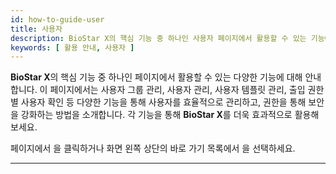 ```yaml
---
id: how-to-guide-user
title: 사용자
description: BioStar X의 핵심 기능 중 하나인 사용자 페이지에서 활용할 수 있는 기능에 대해 안내합니다.
keywords: [ 활용 안내, 사용자 ]
---
```


**BioStar X**의 핵심 기능 중 하나인 <Cmd sid='shell.header.user' /> 페이지에서 활용할 수 있는 다양한 기능에 대해 안내합니다. 이 페이지에서는 사용자 그룹 관리, 사용자 관리, 사용자 템플릿 관리, 출입 권한별 사용자 확인 등 다양한 기능을 통해 사용자를 효율적으로 관리하고, 권한을 통해 보안을 강화하는 방법을 소개합니다. 각 기능을 통해 **BioStar X**를 더욱 효과적으로 활용해 보세요.

<Cmd sid='shell.header.launcher' /> 페이지에서 <Cmd sid='shell.header.user' />을 클릭하거나 화면 왼쪽 상단의 바로 가기 목록에서 <Cmd sid='shell.header.user' />을 선택하세요.

---

<Overview />